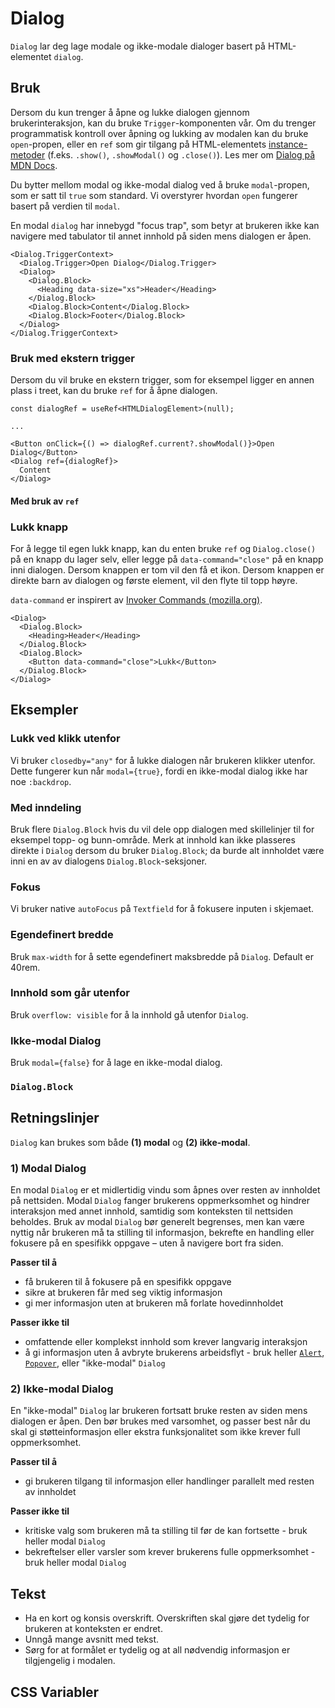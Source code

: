 

<Meta of={DialogStories} />

# Dialog

`Dialog` lar deg lage modale og ikke-modale dialoger basert på HTML-elementet `dialog`. 

<Primary />
<Controls />

## Bruk
Dersom du kun trenger å åpne og lukke dialogen gjennom brukerinteraksjon, kan du bruke `Trigger`-komponenten vår.  Om du trenger programmatisk kontroll over åpning og lukking av modalen kan du bruke `open`-propen, eller en `ref` som gir tilgang på HTML-elementets [instance-metoder](https://developer.mozilla.org/en-US/docs/Web/API/HTMLDialogElement#instance_methods) (f.eks. `.show()`, `.showModal()` og `.close()`). Les mer om [Dialog på MDN Docs](https://developer.mozilla.org/en-US/docs/Web/HTML/Element/dialog).

Du bytter mellom modal og ikke-modal dialog ved å bruke `modal`-propen, som er satt til `true` som standard. Vi overstyrer hvordan `open` fungerer basert på verdien til `modal`.

En modal `dialog` har innebygd "focus trap", som betyr at brukeren ikke kan navigere med tabulator til annet innhold på siden mens dialogen er åpen.

```tsx
<Dialog.TriggerContext>
  <Dialog.Trigger>Open Dialog</Dialog.Trigger>
  <Dialog>
    <Dialog.Block>
      <Heading data-size="xs">Header</Heading>
    </Dialog.Block>
    <Dialog.Block>Content</Dialog.Block>
    <Dialog.Block>Footer</Dialog.Block>
  </Dialog>
</Dialog.TriggerContext>
```

### Bruk med ekstern trigger

Dersom du vil bruke en ekstern trigger, som for eksempel ligger en annen plass i treet, kan du bruke `ref` for å åpne dialogen.

```tsx
const dialogRef = useRef<HTMLDialogElement>(null);

...

<Button onClick={() => dialogRef.current?.showModal()}>Open Dialog</Button>
<Dialog ref={dialogRef}>
  Content
</Dialog>
```

#### Med bruk av `ref`

<Canvas of={DialogStories.WithoutDialogTriggerContext} />

### Lukk knapp

For å legge til egen lukk knapp, kan du enten bruke `ref` og `Dialog.close()` på en knapp du lager selv, eller legge på `data-command="close"` på en knapp inni dialogen.
Dersom knappen er tom vil den få et ikon.
Dersom knappen er direkte barn av dialogen og første element, vil den flyte til topp høyre.

`data-command` er inspirert av [Invoker Commands (mozilla.org)](https://developer.mozilla.org/en-US/docs/Web/API/Invoker_Commands_API).

```tsx
<Dialog>
  <Dialog.Block>
    <Heading>Header</Heading>
  </Dialog.Block>
  <Dialog.Block>
    <Button data-command="close">Lukk</Button>
  </Dialog.Block>
</Dialog>
```

## Eksempler

### Lukk ved klikk utenfor

Vi bruker `closedby="any"` for å lukke dialogen når brukeren klikker utenfor.
Dette fungerer kun når `modal={true}`, fordi en ikke-modal dialog ikke har noe `:backdrop`.

<Canvas of={DialogStories.BackdropClosedbyAny} />

### Med inndeling

Bruk flere `Dialog.Block` hvis du vil dele opp dialogen med skillelinjer til for eksempel topp- og bunn-område. Merk at innhold kan ikke plasseres direkte i `Dialog` dersom du bruker `Dialog.Block`; da burde alt innholdet være inni en av av dialogens `Dialog.Block`-seksjoner.

<Canvas of={DialogStories.WithHeaderAndFooter} />

### Fokus

Vi bruker native `autoFocus` på `Textfield` for å fokusere inputen i skjemaet.

<Canvas of={DialogStories.DialogWithForm} />

### Egendefinert bredde

Bruk `max-width` for å sette egendefinert maksbredde på `Dialog`. Default er 40rem.

<Canvas of={DialogStories.DialogWithMaxWidth} />

### Innhold som går utenfor 

Bruk `overflow: visible` for å la innhold gå utenfor `Dialog`.

<Canvas of={DialogStories.DialogWithSuggestion} />

### Ikke-modal Dialog

Bruk `modal={false}` for å lage en ikke-modal dialog.

<Canvas of={DialogStories.DialogNonModal} />

### `Dialog.Block`

<ArgTypes of={Dialog.Block} />


## Retningslinjer
`Dialog` kan brukes som både **(1) modal** og **(2) ikke-modal**.

### 1) Modal Dialog
En modal `Dialog` er et midlertidig vindu som åpnes over resten av innholdet på nettsiden. Modal `Dialog` fanger brukerens oppmerksomhet og hindrer interaksjon med annet innhold, samtidig som konteksten til nettsiden beholdes. Bruk av modal `Dialog` bør generelt begrenses, men kan være nyttig når brukeren må ta stilling til informasjon, bekrefte en handling eller fokusere på en spesifikk oppgave – uten å navigere bort fra siden.

**Passer til å** 
- få brukeren til å fokusere på en spesifikk oppgave 
- sikre at brukeren får med seg viktig informasjon
- gi mer informasjon uten at brukeren må forlate hovedinnholdet

**Passer ikke til**
- omfattende eller komplekst innhold som krever langvarig interaksjon 
- å gi informasjon uten å avbryte brukerens arbeidsflyt - bruk heller [`Alert`](/docs/komponenter-alert--docs), [`Popover`](/docs/komponenter-popover--docs), eller "ikke-modal" `Dialog`

### 2) Ikke-modal Dialog
En "ikke-modal" `Dialog` lar brukeren fortsatt bruke resten av siden mens dialogen er åpen. Den bør brukes med varsomhet, og passer best når du skal gi støtteinformasjon eller ekstra funksjonalitet som ikke krever full oppmerksomhet. 

**Passer til å** 
- gi brukeren tilgang til informasjon eller handlinger parallelt med resten av innholdet

**Passer ikke til**
- kritiske valg som brukeren må ta stilling til før de kan fortsette - bruk heller modal `Dialog`
- bekreftelser eller varsler som krever brukerens fulle oppmerksomhet - bruk heller modal `Dialog`

## Tekst
- Ha en kort og konsis overskrift. Overskriften skal gjøre det tydelig for brukeren at konteksten er endret. 
- Unngå mange avsnitt med tekst. 
- Sørg for at formålet er tydelig og at all nødvendig informasjon er tilgjengelig i modalen.


## CSS Variabler

<CssVariables css={css} />
